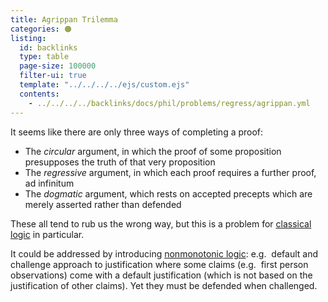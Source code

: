 ```yaml
---
title: Agrippan Trilemma
categories: 🟠
listing:
  id: backlinks
  type: table
  page-size: 100000
  filter-ui: true
  template: "../../../../ejs/custom.ejs" 
  contents:
    - ../../../../backlinks/docs/phil/problems/regress/agrippan.yml
---
```


It seems like there are only three ways of completing a proof:

- The *circular* argument, in which the proof of some proposition presupposes 
  the truth of that very proposition
- The *regressive* argument, in which each proof requires a further proof, ad 
  infinitum
- The *dogmatic* argument, which rests on accepted precepts which are merely 
  asserted rather than defended

These all tend to rub us the wrong way, but this is a problem for 
[classical logic](/docs/phil/definitions/classical_logic.qmd) in particular.

It could be addressed by introducing 
[nonmonotonic logic](/docs/phil/definitions/nonmonotonic_logic.qmd):  e.g. 
default and challenge approach to justification where some claims (e.g. 
first person observations) come with a default justification (which is not 
based on the justification of other claims). Yet they must be defended when 
challenged.
